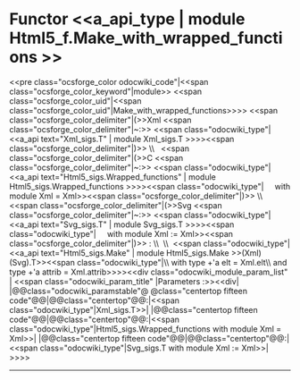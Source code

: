 =Functor <<a_api_type | module Html5_f.Make_with_wrapped_functions >> =
<<pre class="ocsforge_color odocwiki_code"|<<span class="ocsforge_color_keyword"|module>> <<span class="ocsforge_color_uid"|<<span class="ocsforge_color_uid"|Make_with_wrapped_functions>>>> <<span class="ocsforge_color_delimiter"|(>>Xml <<span class="ocsforge_color_delimiter"|~:>> <<span class="odocwiki_type"|<<a_api text="Xml_sigs.T" | module Xml_sigs.T >>>><<span class="ocsforge_color_delimiter"|)>> \\   <<span class="ocsforge_color_delimiter"|(>>C <<span class="ocsforge_color_delimiter"|~:>> <<span class="odocwiki_type"|<<a_api text="Html5_sigs.Wrapped_functions" | module Html5_sigs.Wrapped_functions >>>><<span class="odocwiki_type"|     with module Xml = Xml>><<span class="ocsforge_color_delimiter"|)>> \\   <<span class="ocsforge_color_delimiter"|(>>Svg <<span class="ocsforge_color_delimiter"|~:>> <<span class="odocwiki_type"|<<a_api text="Svg_sigs.T" | module Svg_sigs.T >>>><<span class="odocwiki_type"|     with module Xml := Xml>><<span class="ocsforge_color_delimiter"|)>> : \\  \\  <<span class="odocwiki_type"|<<a_api text="Html5_sigs.Make" | module Html5_sigs.Make >>(Xml)(Svg).T>><<span class="odocwiki_type"|\\    with type +'a elt = Xml.elt\\     and type +'a attrib = Xml.attrib>>>><<div class="odocwiki_module_param_list" | <<span class="odocwiki_param_title" |Parameters :>><<div|
|@@class="odocwiki_paramstable"@ @class="centertop fifteen code"@@{{{Xml}}}|@@class="centertop"@@:|<<span class="odocwiki_type"|Xml_sigs.T>>|
|@@class="centertop fifteen code"@@{{{C}}}|@@class="centertop"@@:|<<span class="odocwiki_type"|Html5_sigs.Wrapped_functions with module Xml = Xml>>|
|@@class="centertop fifteen code"@@{{{Svg}}}|@@class="centertop"@@:|<<span class="odocwiki_type"|Svg_sigs.T with module Xml := Xml>>|
>>>>

----
